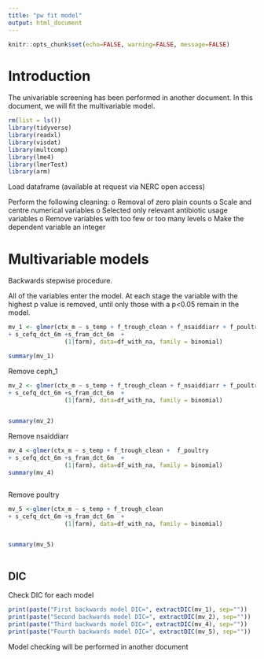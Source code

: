 ```yaml
---
title: "pw fit model"
output: html_document
---
```



```r
knitr::opts_chunk$set(echo=FALSE, warning=FALSE, message=FALSE)
```

# Introduction

The univariable screening has been performed in another document. In this document, we will fit the multivariable model. 

```r
rm(list = ls())
library(tidyverse)
library(readxl) 
library(visdat)
library(multcomp)
library(lme4)
library(lmerTest)
library(arm)


```


Load dataframe (available at request via NERC open access)

Perform the following cleaning:
o	Removal of zero plain counts
o	Scale and centre numerical variables
o	Selected only relevant antibiotic usage variables
o	Remove variables with too few or too many levels
o	Make the dependent variable an integer


# Multivariable models

Backwards stepwise procedure.

All of the variables enter the model. At each stage the variable with the highest p value is removed, until only those with a p<0.05 remain in the model.


```r

mv_1 <- glmer(ctx_m ~ s_temp + f_trough_clean + f_nsaiddiarr + f_poultry +ceph_1
+ s_cefq_dct_6m +s_fram_dct_6m  + 
                (1|farm), data=df_with_na, family = binomial)

summary(mv_1)

```

Remove ceph_1

```r

mv_2 <- glmer(ctx_m ~ s_temp + f_trough_clean + f_nsaiddiarr + f_poultry 
+ s_cefq_dct_6m +s_fram_dct_6m  + 
                (1|farm), data=df_with_na, family = binomial)


summary(mv_2)
```

Remove nsaiddiarr

```r


mv_4 <-glmer(ctx_m ~ s_temp + f_trough_clean +  f_poultry 
+ s_cefq_dct_6m +s_fram_dct_6m  + 
                (1|farm), data=df_with_na, family = binomial)
summary(mv_4)



```

Remove poultry

```r


mv_5 <-glmer(ctx_m ~ s_temp + f_trough_clean 
+ s_cefq_dct_6m +s_fram_dct_6m  + 
                (1|farm), data=df_with_na, family = binomial)


summary(mv_5)



```

## DIC

Check DIC for each model

```r


print(paste("First backwards model DIC=", extractDIC(mv_1), sep=""))
print(paste("Second backwards model DIC=", extractDIC(mv_2), sep=""))
print(paste("Third backwards model DIC=", extractDIC(mv_4), sep=""))
print(paste("Fourth backwards model DIC=", extractDIC(mv_5), sep=""))
```


Model checking will be performed in another document

